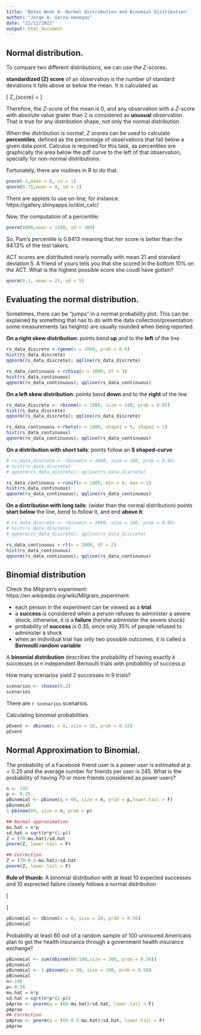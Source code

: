 ```yaml
---
title: 'Notes Week 8: Normal distribution and Binomial Distribution'
author: "Jorge A. Garza-Venegas"
date: "12/12/2022"
output: html_document
---
```


## Normal distribution.

To compare two different distributions, we can use the $Z$-scores:

**standardized (Z) score** of an observation is the number of standard deviations it falls above or below the mean. It is calculated as

\[
    Z_{score} = \dfrac{observation-mean}{sd}
\]

Therefore, the $Z$-score of the mean is $0$, and any observation with a $Z$-score with absolute value grater than $2$ is considered as **unusual** observation. That is true for any distribution shape, not only the normal distribution.

When the distribution is normal, $Z$ scores can be used to calculate **percentiles**, defined as the percentage of observations that fall below a given data point. Calculus is required for this task, as percentiles are graphically the area below the pdf curve to the left of that observation, specially for non-normal distributions. 

Fortunately, there are routines in R to do that.

```r
pnorm(-1,mean = 0, sd = 1)
qnorm(0.75,mean = 0, sd = 1)
```

There are applets to use on-line, for instance: https://gallery.shinyapps.io/dist_calc/

Now, the computation of a percentile:

```r
pnorm(1800,mean = 1500, sd = 300)
```

So, Pam's percentile is 0.8413 meaning that her score is better than the 84.13% of the test takers.

ACT scores are distributed nearly normally with mean 21 and standard deviation 5. A friend of yours tells you that she scored in the bottom 10% on the ACT. What is the highest possible score she coudl have gotten? 

```r
qnorm(0.1, mean = 21, sd = 5)
```

## Evaluating the normal distribution.

Sometimes, there can be "jumps" in a normal probability plot. This can be explained by something that has to do with the data collection/presentation: some measurements (as heights) are usually rounded when being reported.

**On a right skew distribution**: points bend **up** and to the **left** of the line
```r
rs_data_discrete <-rgeom(n = 1000, prob = 0.4)
hist(rs_data_discrete)
qqnorm(rs_data_discrete); qqline(rs_data_discrete)

rs_data_continuous <-rchisq(n = 1000, df = 3)
hist(rs_data_continuous)
qqnorm(rs_data_continuous); qqline(rs_data_continuous)
```

**On a left skew distribution**: points bend **down** and to the **right** of the line
```r
rs_data_discrete <- rbinom(n = 1000, size = 100, prob = 0.95)
hist(rs_data_discrete)
qqnorm(rs_data_discrete); qqline(rs_data_discrete)

rs_data_continuous <-rbeta(n = 1000, shape1 = 5, shape2 = 1)
hist(rs_data_continuous)
qqnorm(rs_data_continuous); qqline(rs_data_continuous)
```


**On a distribution with short tails**: points follow an **S shaped-curve**
```r
# rs_data_discrete <- rbinom(n = 1000, size = 100, prob = 0.95)
# hist(rs_data_discrete)
# qqnorm(rs_data_discrete); qqline(rs_data_discrete)

rs_data_continuous <-runif(n = 1000, min = 0, max = 1)
hist(rs_data_continuous)
qqnorm(rs_data_continuous); qqline(rs_data_continuous)
```

**On a distribution with long tails**: (wider than the normal distribution)  points **start below** the line, bend to follow it, and end **above it**:

```r
# rs_data_discrete <- rbinom(n = 1000, size = 100, prob = 0.95)
# hist(rs_data_discrete)
# qqnorm(rs_data_discrete); qqline(rs_data_discrete)

rs_data_continuous <-rt(n = 1000, df = 2)
hist(rs_data_continuous)
qqnorm(rs_data_continuous); qqline(rs_data_continuous)
```


## Binomial distribution

Check the Milgram's experiment: https://en.wikipedia.org/wiki/Milgram_experiment. 


- each person in the experiment can be viewed as a **trial**  
- a **success** is considered when a person refuses to administer a severe shock, otherwise, it is a **failure** (he/she administer the severe shock)  
- probability of **success** is 0.35, since only 35% of people refused to administer a shock  
- when an individual trial has only two possible outcomes, it is called a **Bernoulli random variable**

A **binomial distribution** describes the probability of having exactly $k$ successes in $n$ independent Bernoulli trials with probability of success $p$

How many scenarios yield 2 successes in 9 trials?

```r
scenarios <- choose(9,2)
scenarios
```

There are `r scenarios` scenarios.

Calculating binomial probabilities.
```r
pEvent <- dbinom(x = 8, size = 10, prob = 0.13)
pEvent
```

## Normal Approximation to Binomial.

The probability of a Facebook friend user is a *power user* is estimated at $p = 0.25$ and the average number for friends per user is $245$. What is the probability of having $70$ or more friends considered as power users?

```r
n <- 245
p <- 0.25
pBinomial <- pbinom(q = 69, size = n, prob = p,lower.tail = F)
pBinomial
1-pbinom(69, size = n, prob = p)

## Normal approximation
mu.hat = n*p
sd.hat = sqrt(n*p*(1-p))
Z = (70-mu.hat)/sd.hat
pnorm(Z, lower.tail = F)

## Correction
Z = (70-0.5-mu.hat)/sd.hat
pnorm(Z, lower.tail = F)
```

**Rule of thumb:** A binomial distribution with at least 10 expected successes and 10 exprected failure closely follows a normal distribution

\[
\begin{split}
np & \geq 10 \\
np(1-p) & \geq 10
\end{split}
\]

```r
pBinomial <- dbinom(x = 6, size = 10, prob = 0.56)
pBinomial
```
Probability at least 60 out of a random sample of 100 uninsured Americans plan to get the health insurance through a government health insurance exchange?

```r
pBinomial <- sum(dbinom(60:100,size = 100, prob = 0.56))
pBinomial
pBinomial <- 1-pbinom(q = 59, size = 100, prob = 0.56)
pBinomial
n<-100
p<-0.56
mu.hat = n*p
sd.hat = sqrt(n*p*(1-p))
pAprox <- pnorm(q = (60-mu.hat)/sd.hat, lower.tail = F)
pAprox
## Correction
pAprox <- pnorm(q = (60-0.5-mu.hat)/sd.hat, lower.tail = F)
pAprox
```

